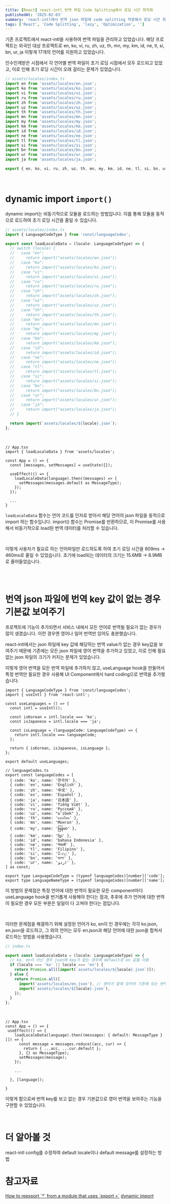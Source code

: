 ```yaml
---
title: [React] react-intl 번역 파일 Code Splitting해서 로딩 시간 최적화
publishedAt: '2025-02-03'
summary: 'react-intl에서 번역 json 파일에 code splitting 적용해서 로딩 시간 최적화한 방법 정리'
tags: ['React', 'Code Splitting', 'lazy', 'Optimization', '']
---
```


기존 프로젝트에서 react-intl을 사용하여 번역 파일을 관리하고 있었습니다. 해당 프로젝트는 외국인 대상 프로젝트로 en, ko, vi, ru, zh, uz, th, mn, my, km, id, ne, tl, si, bn, ur, ja 이렇게 17개의 언어를 지원하고 있었습니다.

인수인계받은 시점에서 각 언어별 번역 파일이 초기 로딩 시점에서 모두 로드되고 있었고, 이로 인해 초기 로딩 시간이 오래 걸리는 문제가 있었습니다.

```ts
// assets/locales/index.ts
import en from 'assets/locales/en.json';
import ko from 'assets/locales/ko.json';
import vi from 'assets/locales/vi.json';
import ru from 'assets/locales/ru.json';
import zh from 'assets/locales/zh.json';
import uz from 'assets/locales/uz.json';
import th from 'assets/locales/th.json';
import mn from 'assets/locales/mn.json';
import my from 'assets/locales/my.json';
import km from 'assets/locales/km.json';
import id from 'assets/locales/id.json';
import ne from 'assets/locales/ne.json';
import tl from 'assets/locales/tl.json';
import si from 'assets/locales/si.json';
import bn from 'assets/locales/bn.json';
import ur from 'assets/locales/ur.json';
import ja from 'assets/locales/ja.json';

export { en, ko, vi, ru, zh, uz, th, mn, my, km, id, ne, tl, si, bn, ur, ja };
```

<br />

# dynamic import `import()`

dynamic import는 비동기적으로 모듈을 로드하는 방법입니다. 이를 통해 모듈을 동적으로 로드하여 초기 로딩 시간을 줄일 수 있습니다.

```ts
// assets/locales/index.ts
import { LanguageCodeType } from 'const/languageCodes';

export const loadLocaleData = (locale: LanguageCodeType) => {
  // switch (locale) {
  //   case "en":
  //     return import("assets/locales/en.json");
  //   case "ko":
  //     return import("assets/locales/ko.json");
  //   case "vi":
  //     return import("assets/locales/vi.json");
  //   case "ru":
  //     return import("assets/locales/ru.json");
  //   case "zh":
  //     return import("assets/locales/zh.json");
  //   case "uz":
  //     return import("assets/locales/uz.json");
  //   case "th":
  //     return import("assets/locales/th.json");
  //   case "mn":
  //     return import("assets/locales/mn.json");
  //   case "my":
  //     return import("assets/locales/my.json");
  //   case "km":
  //     return import("assets/locales/km.json");
  //   case "id":
  //     return import("assets/locales/id.json");
  //   case "ne":
  //     return import("assets/locales/ne.json");
  //   case "tl":
  //     return import("assets/locales/tl.json");
  //   case "si":
  //     return import("assets/locales/si.json");
  //   case "bn":
  //     return import("assets/locales/bn.json");
  //   case "ur":
  //     return import("assets/locales/ur.json");
  //   case "ja":
  //     return import("assets/locales/ja.json");
  // }

  return import(`assets/locales/${locale}.json`);
};
```

<br />

```tsx
// App.tsx
import { loadLocaleData } from 'assets/locales';

const App = () => {
  const [messages, setMessages] = useState({});

  useEffect(() => {
    loadLocaleData(language).then((messages) => {
      setMessages(messages.default as MessageType);
    });
  });

  ...
}
```

`loadLocaleData` 함수는 언어 코드를 인자로 받아서 해당 언어의 json 파일을 동적으로 import 하는 함수입니다. import() 함수는 Promise를 반환하므로, 이 Promise를 사용해서 비동기적으로 load된 번역 데이터를 처리할 수 있습니다.

<br />

이렇게 사용자가 필요로 하는 언어파일만 로드하도록 하여 초기 로딩 시간을 609ms -> 460ms로 줄일 수 있었습니다. 초기에 load되는 데이터의 크기는 15.6MB -> 8.9MB로 줄어들었습니다.

<br />
<br />

# 번역 json 파일에 번역 key 값이 없는 경우 기본값 보여주기

프로젝트에 기능이 추가되면서 서비스 내에서 모든 언어로 번역될 필요가 없는 경우가 많이 생겼습니다. 이런 경우엔 영어나 일어 번역만 있어도 충분했습니다.

react-intl에서는 json 파일에 key 값에 해당하는 번역 value가 없는 경우 key값을 보여주기 때문에 기존에는 모든 json 파일에 영어 번역을 추가하고 있었고, 이로 인해 필요 없는 json 파일의 크기가 커지는 문제가 있었습니다.

이렇게 영어 번역을 모든 번역 파일에 추가하지 않고, useLanguage hook을 만들어서 특정 번역만 필요한 경우 사용해 UI Component에서 hard coding으로 번역을 추가했습니다.

```tsx
import { LanguageCodeType } from 'const/languageCodes';
import { useIntl } from 'react-intl';

const useLanguages = () => {
  const intl = useIntl();

  const isKorean = intl.locale === 'ko';
  const isJapanese = intl.locale === 'ja';

  const isLanguage = (languageCode: LanguageCodeType) => {
    return intl.locale === languageCode;
  };

  return { isKorean, isJapanese, isLanguage };
};

export default useLanguages;

// languageCodes.ts
export const languageCodes = [
  { code: 'ko', name: '한국어' },
  { code: 'en', name: 'English' },
  { code: 'zh', name: '中文' },
  { code: 'es', name: 'Español' },
  { code: 'ja', name: '日本語' },
  { code: 'vi', name: 'Tiếng Việt' },
  { code: 'ru', name: 'Русский' },
  { code: 'uz', name: "o'zbek" },
  { code: 'th', name: 'แบบไทย' },
  { code: 'mn', name: 'Монгол' },
  { code: 'my', name: 'မြန်မာ' },
  { code: 'km', name: 'ខ្មែរ' },
  { code: 'id', name: 'bahasa Indonesia' },
  { code: 'ne', name: 'नेपाली' },
  { code: 'tl', name: 'Filipino' },
  { code: 'si', name: 'සිංහල' },
  { code: 'bn', name: 'বাংলা' },
  { code: 'ur', name: 'اردو' },
] as const;

export type LanguageCodeType = (typeof languageCodes)[number]['code'];
export type LanguageNameType = (typeof languageCodes)[number]['name'];
```

이 방법의 문제점은 특정 언어에 대한 번역이 필요한 모든 component마다 useLanguage hook을 번거롭게 사용해야 한다는 점과, 추후에 추가 언어에 대한 번역이 필요한 경우 모든 부분은 일일이 다 고쳐야 한다는 점입니다.

<br />

이러한 문제점을 해결하기 위해 설정된 언어가 ko, en이 인 경우에는 각각 ko.json, en.json을 로드하고, 그 외의 언어는 모두 en.json과 해당 언어에 대한 json을 합쳐서 로드하는 방법을 사용했습니다.

```ts
// index.ts

export const loadLocaleData = (locale: LanguageCodeType) => {
  // ko, en이 아닌 경우 json에 key가 없는 경우에 default로 en 값을 이용
  if (locale === 'ko' || locale === 'en') {
    return Promise.all([import(`assets/locales/${locale}.json`)]);
  } else {
    return Promise.all([
      import('assets/locales/en.json'), // 영어가 앞에 있어야 기존에 있는 번역을 영어 번역으로 덮어쓰우지 않음
      import(`assets/locales/${locale}.json`),
    ]);
  }
};
```

<br />

```tsx
// App.tsx
const App = () => {
 useEffect(() => {
    loadLocaleData(language).then((messages: { default: MessageType }[]) => {
      const message = messages.reduce((acc, cur) => {
        return { ...acc, ...cur.default };
      }, {} as MessageType);
      setMessages(message);
    });

    ...

  }, [language]);

}

```

이렇게 함으로써 번역 key를 보고 없는 경우 기본값으로 영어 번역을 보여주는 기능을 구현할 수 있었습니다.

<br />

# 더 알아볼 것
react-intl config를 수정하여 default locale이나 default message를 설정하는 방법

# 참고자료

[How to reexport \`\*\` from a module that uses \`export =\`](https://stackoverflow.com/questions/41892470/how-to-reexport-from-a-module-that-uses-export)
[dynamic import](https://developer.mozilla.org/en-US/docs/Web/JavaScript/Reference/Operators/import)
